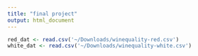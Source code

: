 ```yaml
---
title: "final project"
output: html_document
---
```

```r
red_dat <- read.csv('~/Downloads/winequality-red.csv')
white_dat <- read.csv('~/Downloads/winequality-white.csv')
```

